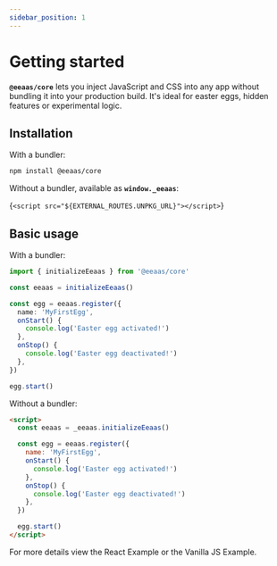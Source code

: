 ```yaml
---
sidebar_position: 1
---
```



# Getting started

**`@eeaas/core`** lets you inject JavaScript and CSS into any app without bundling it into your production build. It's ideal for easter eggs, hidden features or experimental logic.

## Installation

With a bundler:

```bash
npm install @eeaas/core
```

Without a bundler, available as **`window._eeaas`**:

<CodeBlock language="html">{`<script src="${EXTERNAL_ROUTES.UNPKG_URL}"></script>`}</CodeBlock>

## Basic usage

With a bundler:

```typescript
import { initializeEeaas } from '@eeaas/core'

const eeaas = initializeEeaas()

const egg = eeaas.register({
  name: 'MyFirstEgg',
  onStart() {
    console.log('Easter egg activated!')
  },
  onStop() {
    console.log('Easter egg deactivated!')
  },
})

egg.start()
```

Without a bundler:

```html
<script>
  const eeaas = _eeaas.initializeEeaas()

  const egg = eeaas.register({
    name: 'MyFirstEgg',
    onStart() {
      console.log('Easter egg activated!')
    },
    onStop() {
      console.log('Easter egg deactivated!')
    },
  })

  egg.start()
</script>
```

For more details view the <Link to={ROUTES.DOCS__CODE_EXAMPLES__REACT}>React Example</Link> or the <Link to={ROUTES.DOCS__CODE_EXAMPLES__VANILLA_JS}>Vanilla JS Example</Link>.